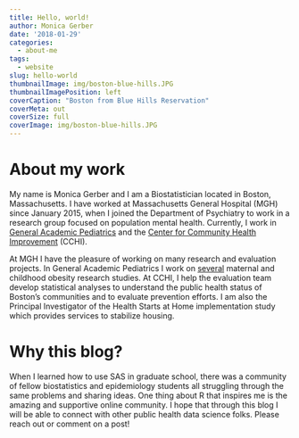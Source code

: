 ```yaml
---
title: Hello, world!
author: Monica Gerber
date: '2018-01-29'
categories:
  - about-me
tags:
  - website
slug: hello-world
thumbnailImage: img/boston-blue-hills.JPG
thumbnailImagePosition: left
coverCaption: "Boston from Blue Hills Reservation"
coverMeta: out
coverSize: full
coverImage: img/boston-blue-hills.JPG
---
```


# About my work

My name is Monica Gerber and I am a Biostatistician located in Boston, Massachusetts. I have worked at Massachusetts General Hospital (MGH) since January 2015, when I joined the Department of Psychiatry to work in a research group focused on population mental health. Currently, I work in [General Academic Pediatrics](http://www.massgeneral.org/children/research/researchlab.aspx?id=1577) and the [Center for Community Health Improvement](http://www.massgeneral.org/cchi/) (CCHI).

At MGH I have the pleasure of working on many research and evaluation projects. In General Academic Pediatrics I work on [several](http://www.massgeneral.org/children/research/general-academic-pediatrics-ongoing-projects.aspx) maternal and childhood obesity research studies. At CCHI, I help the evaluation team develop statistical analyses to understand the public health status of Boston's communities and to evaluate prevention efforts. I am also the Principal Investigator of the Health Starts at Home implementation study which provides services to stabilize housing.

# Why this blog?

When I learned how to use SAS in graduate school, there was a community of fellow biostatistics and epidemiology students all struggling through the same problems and sharing ideas. One thing about R that inspires me is the amazing and supportive online community. I hope that through this blog I will be able to connect with other public health data science folks. Please reach out or comment on a post!



